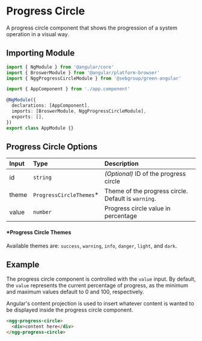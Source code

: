 
# Progress Circle

A progress circle component that shows the progression of a system operation in a visual way.

## Importing Module

```typescript
import { NgModule } from '@angular/core'
import { BroswerModule } from '@angular/platform-browser'
import { NggProgressCircleModule } from '@sebgroup/green-angular'

import { AppComponent } from './app.component'

@NgModule({
  declarations: [AppComponent],
  imports: [BroswerModule, NggProgressCircleModule],
  exports: [],
})
export class AppModule {}
```

## Progress Circle Options

| Input | Type                     | Description                                         |
| :---- | :----------------------- | :-------------------------------------------------- |
| id    | `string`                 | _(Optional)_ ID of the progress circle              |
| theme | `ProgressCircleThemes`\* | Theme of the progress circle. Default is `warning`. |
| value | `number`                 | Progress circle value in percentage                 |

#### \*Progress Circle Themes

Available themes are: `success`, `warning`, `info`, `danger`, `light`, and `dark`.

## Example

The progress circle component is controlled with the `value` input. By default, the `value` represents the current percentage of progress, as the minimum and maximum values default to 0 and 100, respectively.

<Canvas>
  <Story id="components-progress-circle--default" />
</Canvas>

Angular's content projection is used to insert whatever content is wanted to be displayed inside the progress circle component.

```html
<ngg-progress-circle>
  <div>content here</div>
</ngg-progress-circle>
```
